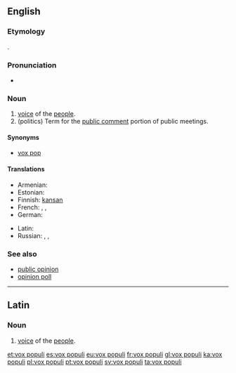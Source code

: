 ==English==
{{wikipedia}}

===Etymology===
{{etyl|la|en}} {{term|vox populi||voice of the people|lang=la}}.

===Pronunciation===
* {{a|US}} {{IPA|/ˈvɒks ˈpɒpjuːlaɪ/}}

===Noun===
{{en-noun|head=[[vox]] [[populi]]}}

# [[voice]] of the [[people]].
# (politics) Term for the [[public comment]] portion of public meetings.

====Synonyms====
* [[vox pop]] {{qualifier|abbreviation}}

====Translations====
{{trans-top|voice of the people}}
* Armenian: {{t|hy|ձայն բազմաց|sc=Armn}}
* Estonian: {{t|et|rahva hääl}}
* Finnish: [[kansa#Finnish|kansan]] {{t+|fi|ääni}}
* French: {{t+|fr|vox populi|f}}, {{t|fr|voix du peuple|f}}, {{t+|fr|opinion publique|f}}
* German: {{t|de|öffentliche Meinung|f}}
{{trans-mid}}
* Latin: {{t|la|vōx populī|f}}
* Russian: {{t|ru|голос народа|m|tr=gólos naróda|sc=Cyrl}}, {{t|ru|глас народа|m|tr=glas naróda|sc=Cyrl}}, {{t|ru|общественное мнение|n|tr=obščéstvnennoje mnénije|sc=Cyrl}}
{{trans-bottom}}

===See also===
* [[public opinion]]
* [[opinion poll]]

----

==Latin==

===Noun===
{{head|la|noun|g=f|head=[[vōx]] [[populus|populī]]}}

# [[voice]] of the [[people]].

[[et:vox populi]]
[[es:vox populi]]
[[eu:vox populi]]
[[fr:vox populi]]
[[gl:vox populi]]
[[ka:vox populi]]
[[pl:vox populi]]
[[pt:vox populi]]
[[sv:vox populi]]
[[ta:vox populi]]
